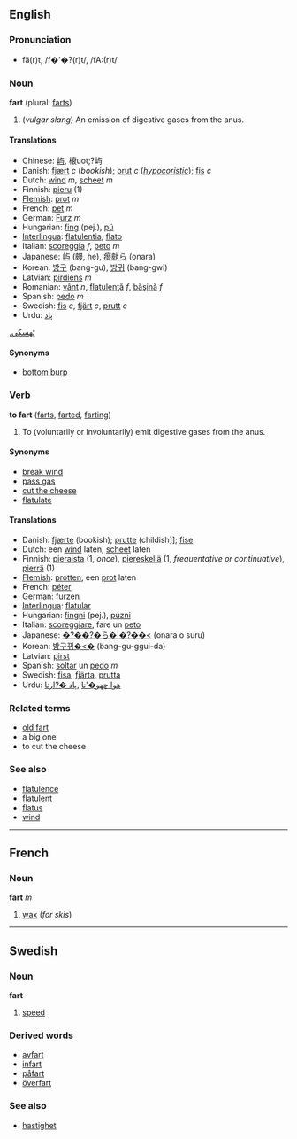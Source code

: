 ==English==
===Pronunciation===
*fä(r)t, /f�'�?(r)t/, /fA:(r)t/

===Noun===
'''fart''' (plural: [[farts]])

#(''vulgar slang'') An emission of digestive gases from the anus.


====Translations====
*Chinese: [[屿]], 榱uot;?屿
* Danish: [[fjært]] ''c'' (''bookish''); [[prut]] ''c'' (''[[hypocoristic]]''); [[fis]] ''c''
*Dutch: [[wind#Dutch|wind]] ''m'', [[scheet]] ''m''
*Finnish: [[pieru]] (1)
*[[Flemish]]: [[prot]] ''m''
*French: [[pet#French|pet]] ''m''
*German: [[Furz]] ''m''
*Hungarian: [[fing]] (pej.), [[pú]]
*[[Interlingua]]: [[flatulentia]], [[flato]]
*Italian: [[scoreggia]] ''f'', [[peto]] ''m''
*Japanese: [[屿]] (㿸, he), [[㿊㿪ら]] (onara)
*Korean: [[방구]] (bang-gu), [[방귀]] (bang-gwi)
*Latvian: [[pirdiens]] ''m''
*Romanian: [[vânt]] ''n'', [[flatulenţă]] ''f'', [[băşină]] ''f''
*Spanish: [[pedo]] ''m''
*Swedish: [[fis]] ''c'', [[fjärt]] ''c'', [[prutt]] ''c''
*Urdu: [[پاد]]  
,[[ٹهسکى]]

====Synonyms====
*[[bottom burp]]<!-- UK only? noun only or noun and verb? slang, euphemism, both? -->

===Verb===
'''to fart''' ([[farts]], [[farted]], [[farting]])

#To (voluntarily or involuntarily) emit digestive gases from the anus.

====Synonyms====
*[[break wind]]
*[[pass gas]]
*[[cut the cheese]]
*[[flatulate]]

====Translations====
*Danish: [[fjærte]] (bookish); [[prutte]] (childish]]; [[fise]]
*Dutch: een [[wind]] laten, [[scheet]] laten
*Finnish: [[pieraista]] (1, ''once''), [[piereskellä]] (1, ''frequentative or continuative''), [[pierrä]] (1)
*[[Flemish]]: [[protten]], een [[prot]] laten
*French: [[péter]]
*German: [[furzen]]
*[[Interlingua]]: [[flatular]]
*Hungarian: [[fingni]] (pej.), [[púzni]]
*Italian: [[scoreggiare]], fare un [[peto]]
*Japanese: [[�?��?�ら�'�?��<]] (onara o suru)
*Korean: [[방구뀌�<�]] (bang-gu-ggui-da)
*Latvian: [[pirst]]
*Spanish: [[soltar]] un [[pedo]] ''m''
*Swedish: [[fisa]], [[fjärta]], [[prutta]]
*Urdu: [[هوا چهو�'نا]] ,[[پاد �?ارنا]]

===Related terms===
*[[old fart]]<!--an older person with old-fashioned views-->
* a big one
*to cut the cheese

===See also===
*[[flatulence]]
*[[flatulent]]
*[[flatus]]
*[[wind]]

----
==French==
===Noun===
'''fart''' ''m''

#[[wax]] (''for skis'')

----
==Swedish==
===Noun===
'''fart'''

#[[speed]]

===Derived words===
*[[avfart]]
*[[infart]]
*[[påfart]]
*[[överfart]]

===See also===
*[[hastighet]]